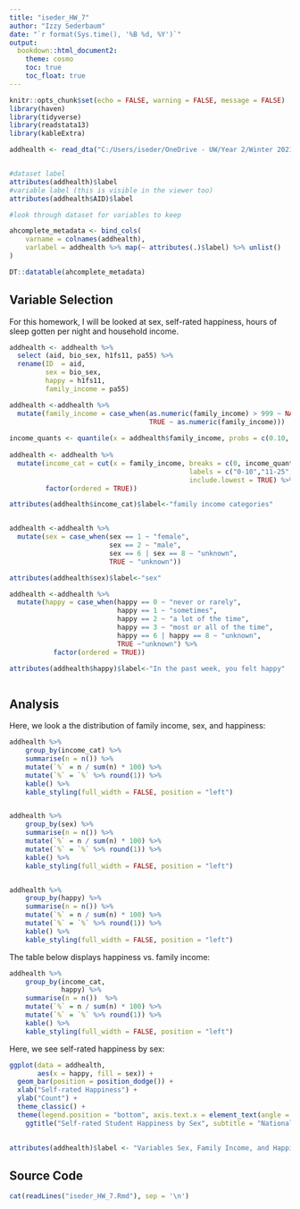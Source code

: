 ---
title: "iseder_HW_7"
author: "Izzy Sederbaum"
date: "`r format(Sys.time(), '%B %d, %Y')`"
output:
  bookdown::html_document2:
    theme: cosmo
    toc: true
    toc_float: true
---

```{r setup, include=FALSE}
knitr::opts_chunk$set(echo = FALSE, warning = FALSE, message = FALSE)
library(haven)
library(tidyverse)
library(readstata13)
library(kableExtra)
```



```{r read in data + labels}

addhealth <- read_dta("C:/Users/iseder/OneDrive - UW/Year 2/Winter 2021/CSDE 502/Add_Health_Wave1_All_stata12.dta")


#dataset label
attributes(addhealth)$label
#variable label (this is visible in the viewer too)
attributes(addhealth$AID)$label

#look through dataset for variables to keep

ahcomplete_metadata <- bind_cols(
    varname = colnames(addhealth),
    varlabel = addhealth %>% map(~ attributes(.)$label) %>% unlist()
)

DT::datatable(ahcomplete_metadata)
```


## Variable Selection

For this homework, I will be looked at sex, self-rated happiness, hours of sleep gotten per night and household income.
```{r select variables}
addhealth <- addhealth %>% 
  select (aid, bio_sex, h1fs11, pa55) %>% 
  rename(ID  = aid, 
         sex = bio_sex, 
         happy = h1fs11, 
         family_income = pa55)
```


```{r recode variables}
addhealth <-addhealth %>% 
  mutate(family_income = case_when(as.numeric(family_income) > 999 ~ NA_real_, 
                                   TRUE ~ as.numeric(family_income))) 
  
income_quants <- quantile(x = addhealth$family_income, probs = c(0.10, .25, .50,.75, .90), na.omit(addhealth$family_income))
  
addhealth <- addhealth %>% 
  mutate(income_cat = cut(x = family_income, breaks = c(0, income_quants,999), 
                                             labels = c("0-10","11-25", "25-49", "50-75", "76-90", "91-100"), 
                                             include.lowest = TRUE) %>% 
         factor(ordered = TRUE))  

attributes(addhealth$income_cat)$label<-"family income categories"


addhealth <-addhealth %>% 
  mutate(sex = case_when(sex == 1 ~ "female", 
                         sex == 2 ~ "male", 
                         sex == 6 | sex == 8 ~ "unknown", 
                         TRUE ~ "unknown"))

attributes(addhealth$sex)$label<-"sex"

addhealth <-addhealth %>% 
  mutate(happy = case_when(happy == 0 ~ "never or rarely", 
                           happy == 1 ~ "sometimes",
                           happy == 2 ~ "a lot of the time", 
                           happy == 3 ~ "most or all of the time",
                           happy == 6 | happy == 8 ~ "unknown", 
                           TRUE ~"unknown") %>% 
           factor(ordered = TRUE)) 

attributes(addhealth$happy)$label<-"In the past week, you felt happy"



```

## Analysis

Here, we look a the distribution of family income, sex, and happiness:

```{r tables}
addhealth %>% 
    group_by(income_cat) %>% 
    summarise(n = n()) %>% 
    mutate(`%` = n / sum(n) * 100) %>% 
    mutate(`%` = `%` %>% round(1)) %>% 
    kable() %>% 
    kable_styling(full_width = FALSE, position = "left")


addhealth %>% 
    group_by(sex) %>% 
    summarise(n = n()) %>% 
    mutate(`%` = n / sum(n) * 100) %>% 
    mutate(`%` = `%` %>% round(1)) %>% 
    kable() %>% 
    kable_styling(full_width = FALSE, position = "left")


addhealth %>% 
    group_by(happy) %>% 
    summarise(n = n()) %>% 
    mutate(`%` = n / sum(n) * 100) %>% 
    mutate(`%` = `%` %>% round(1)) %>% 
    kable() %>% 
    kable_styling(full_width = FALSE, position = "left")


```

The table below displays happiness vs. family income:

```{r happiness-income}
addhealth %>% 
    group_by(income_cat,
             happy) %>% 
    summarise(n = n())  %>% 
    mutate(`%` = n / sum(n) * 100) %>% 
    mutate(`%` = `%` %>% round(1)) %>% 
    kable() %>% 
    kable_styling(full_width = FALSE, position = "left")
```

Here, we see self-rated happiness by sex: 
```{r graph}
ggplot(data = addhealth,
       aes(x = happy, fill = sex)) +
  geom_bar(position = position_dodge()) +
  xlab("Self-rated Happiness") +
  ylab("Count") +
  theme_classic() +
  theme(legend.position = "bottom", axis.text.x = element_text(angle = 90, vjust = 0.5, hjust = 1)) + 
    ggtitle("Self-rated Student Happiness by Sex", subtitle = "National Longitudinal Study of Adolescent Health (Wave 1)")
          
```


```{r label}
attributes(addhealth)$label <- "Variables Sex, Family Income, and Happiness from the National Longitudinal Study of Adolescent Health (Wave 1)"
```

## Source Code

```{r}
cat(readLines("iseder_HW_7.Rmd"), sep = '\n')
```
